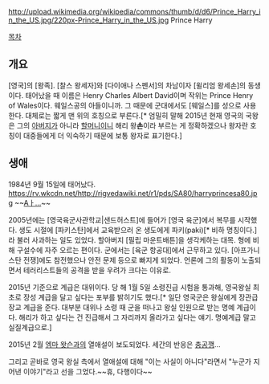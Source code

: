 http://upload.wikimedia.org/wikipedia/commons/thumb/d/d6/Prince_Harry_in_the_US.jpg/220px-Prince_Harry_in_the_US.jpg
Prince Harry

[[목차]]
== 개요 ==
[영국]의 [왕족]. [찰스 왕세자]와 [다이애나 스펜서]의 차남이자 [윌리엄 왕세손]의 동생이다. 태어났을 때 이름은 Henry Charles Albert David이며 작위는 Prince Henry of Wales이다. 웨일스공의 아들이니까. 그 때문에 군대에서도 [웨일스]를 성으로 사용한다. 대체로는 짧게 맨 위의 호칭으로 부른다.[* 엄밀히 말해 2015년 현재 영국의 국왕은 그의 [[찰스 왕세자|아버지]]가 아니라 [[엘리자베스 2세|할머니]]이니 해리 왕'''손'''이라 부르는 게 정확하겠으나 왕자란 호칭이 대중들에게 더 익숙하기 때문에 보통 왕자로 표기한다.]

== 생애 ==
1984년 9월 15일에 태어났다.
https://rv.wkcdn.net/http://rigvedawiki.net/r1/pds/SA80/harryprincesa80.jpg
~~[[SA80|Aㅏ...]]~~

2005년에는 [영국육군사관학교|샌드허스트]에 들어가 [영국 육군]에서 복무를 시작했다. 생도 시절에 [파키스탄]에서 교육받으러 온 생도에게 파키(paki)[* 비하 명칭이다.]라 불러 사과하는 일도 있었다. 할아버지 [필립 마운트배튼]을 생각케하는 대목. 형에 비해 구설수에 자주 오르는 편이다. 군에서는 [육군 항공대]에서 근무하고 있다. [아프가니스탄 전쟁]에도 참전했으나 안전 문제 등으로 빠지게 되었다. 언론에 그의 활동이 노출되면서 테러리스트들의 공격을 받을 우려가 크다는 이유로.

2015년 기준으로 계급은 대위이다. 당 해 1월 5일 소령진급 시험을 통과해, 영국왕실 최초로 장성 계급을 달고 싶다는 포부를 밝히기도 했다.[* 일단 영국군은 왕실에게 장관급 장교 계급을 준다. 대부분 대위나 소령 때 군을 떠나고 왕실 인원으로 받는 명예 계급이다. 해리가 하고 싶다는 건 진급해서 그 자리까지 올라가고 싶다는 얘기. 명예계급 말고 실질계급으로.]

2015년 2월 [[엠마 왓슨]]과의 열애설이 보도되었다. 세간의 반응은 [[충공깽]]...

그리고 곧바로 영국 왕실 측에서 열애설에 대해 "이는 사실이 아니다"라면서 "누군가 지어낸 이야기"라고 선을 그었다.~~휴, 다행이다~~
